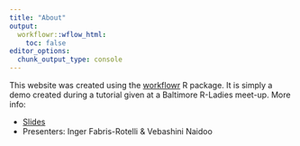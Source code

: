 ```yaml
---
title: "About"
output:
  workflowr::wflow_html:
    toc: false
editor_options:
  chunk_output_type: console
---
```


This website was created using the [workflowr](https://github.com/jdblischak/workflowr) R package. It is simply a demo created during a tutorial given at a Baltimore R-Ladies meet-up. More info:

* [Slides](https://docs.google.com/presentation/d/1opTQXesRyQkiJrpIcsJNsbnlnvYAddv0G7_D9dGX434/edit#slide=id.g8c023f9a4a_0_26) 
* Presenters: Inger Fabris-Rotelli & Vebashini Naidoo
